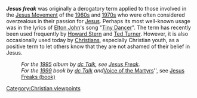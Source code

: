 '''''Jesus freak''''' was originally a derogatory term applied to those involved in the [[Jesus Movement]] of the [[1960s]] and [[1970s]] who were often considered overzealous in their passion for [[Jesus]]. Perhaps its most well-known usage was in the lyrics of [[Elton John]]'s song "[[Tiny Dancer]]". 
The term has recently been used frequently by [[Howard Stern]] and [[Ted Turner]]. However, it is also occasionally used today by [[Christians]], especially Christian youth, as a positive term to let others know that they are not ashamed of their belief in Jesus.
 
:''For the [[1995]] album by [[dc Talk]], see [[Jesus Freak]].''
:''For the [[1999]] book by [[dc Talk]] and ''[[Voice_of_the_martyrs|Voice of the Martyrs]]'', see [[Jesus Freaks (book)]]

[[Category:Christian viewpoints]]